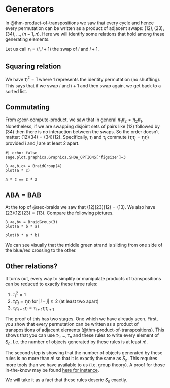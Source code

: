 # Generators {#sec-generators}

In @thm-product-of-transpositions we saw that every cycle and hence every permutation can be written as a product of adjacent swaps: $(12), (23), (34), \dots, (n-1,n)$. Here we will identify some relations that hold among these generating elements.

Let us call $\tau_i = (i, i+1)$ the swap of $i$ and $i + 1$.

## Squaring relation

We have $\tau_i^2 = 1$ where $1$ represents the identity permutation (no shuffling). This says that if we swap $i$ and $i + 1$ and then swap again, we get back to a sorted list.

## Commutating

From @exr-compute-product, we saw that in general $\pi_1 \pi_2 \neq \pi_2 \pi_1$. Nonetheless, if we are swapping disjoint sets of pairs like $(12)$ followed by $(34)$ then there is no interaction between the swaps. So the order doesn't matter: $(12)(34) = (34)(12)$. Specifically, $\tau_i$ and $\tau_j$ commute ($\tau_i\tau_j = \tau_j\tau_i$) provided $i$ and $j$ are at least $2$ apart.

```sage
#| echo: false
sage.plot.graphics.Graphics.SHOW_OPTIONS['figsize']=3
```

```sage
B.<a,b,c> = BraidGroup(4)
plot(a * c)
```

```sage
a * c == c * a
```

## ABA = BAB

At the top of @sec-braids we saw that $(12)(23)(12) = (13)$. We also have $(23)(12)(23) = (13)$. Compare the following pictures.

::: {layout-ncol=2}
```sage
B.<a,b> = BraidGroup(3)
plot(a * b * a)
```

```sage
plot(b * a * b)
```
:::

We can see visually that the middle green strand is sliding from one side of the blue/red crossing to the other.

## Other relations? {#sec-all-relations}

It turns out, every way to simplify or manipulate products of transpositions can be reduced to exactly these three rules:

1. $\tau_i^2 = 1$
2. $\tau_i\tau_j = \tau_j\tau_i$ for $|i - j| \ge 2$ (at least two apart)
3. $\tau_i\tau_{i+1}\tau_i = \tau_{i+1}\tau_i\tau_{i+1}$

The proof of this has two stages. One which we have already seen. First, you show that every permutation can be written as a product of transpositions of adjacent elements (@thm-product-of-transpositions). This shows that you can use $\tau_1,\dots,\tau_n$ and these rules to write every element of $S_n$. I.e. the number of objects generated by these rules is at least $n!$.

The second step is showing that the number of objects generated by these rules is no more than $n!$ so that it is exactly the same as $S_n$. This requires more tools than we have available to us (i.e. group theory). A proof for those in-the-know may be found [here for instance](https://warwick.ac.uk/fac/sci/maths/people/staff/fbouyer/presentation_of_group.pdf).

We will take it as a fact that these rules descrie $S_n$ exactly.
